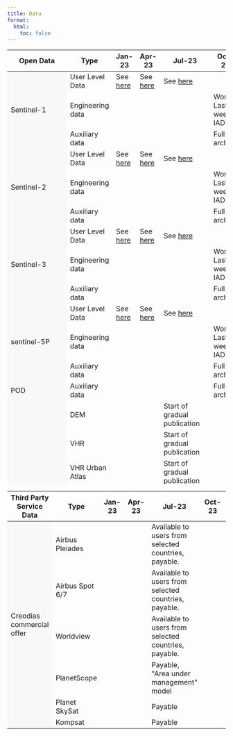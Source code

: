 ```yaml
---
title: Data
format:
  html:
    toc: false
---
```

```{=html}

<div>
    <div class="table-responsive">
        <table class="table-roadmap" style="height:1000px;">
            <thead>
                <tr>
                    <th>Open Data</th>
                    <th>Type</th>
                    <th>Jan-23</th>
                    <th>Apr-23</th>
                    <th>Jul-23</th>
                    <th>Oct-23</th>
                    <th>Nov-23</th>
                </tr>
            </thead>
            <tbody>
                <tr id="sentinel1" class="header">
                    <td rowspan="3" bgcolor="#f7f8fa">Sentinel-1</td>
                    <td>User Level Data</td>
                    <td>See <a href="/Data/Sentinel1.html">here</td>
                    <td>See <a href="/Data/Sentinel1.html">here</td>
                    <td>See <a href="/Data/Sentinel1.html">here</td>
                    <td></td>
                    <td></td>
                </tr>
                <tr class="sentinel1">
                    <td>Engineering data</td>
                    <td></td>
                    <td></td>
                    <td></td>
                    <td>World: Last 2: weeks IAD</td>
                    <td></td>
                </tr>
                <tr class="sentinel1">
                    <td>Auxiliary data</td>
                    <td></td>
                    <td></td>
                    <td></td>
                    <td>Full archive</td>
                    <td></td>
                </tr>
                <tr id="sentinel2" class="header">
                    <td rowspan="3" bgcolor="#f7f8fa">Sentinel-2</td>
                    <td>User Level Data</td>
                    <td>See <a href="/Data/Sentinel2.html">here</td>
                    <td>See <a href="/Data/Sentinel2.html">here</td>
                    <td>See <a href="/Data/Sentinel2.html">here</td>
                    <td></td>
                    <td></td>
                </tr>
                <tr class="sentinel2">
                    <td>Engineering data</td>
                    <td></td>
                    <td></td>
                    <td></td>
                    <td>World: Last 2: weeks IAD</td>
                    <td></td>
                </tr>
                <tr class="sentinel2">
                    <td>Auxiliary data</td>
                    <td></td>
                    <td></td>
                    <td></td>
                    <td>Full archive</td>
                    <td></td>
                </tr>
                <tr id="sentinel3" class="header">
                    <td rowspan="3" bgcolor="#f7f8fa">Sentinel-3</td>
                    <td>User Level Data</td>
                    <td>See <a href="/Data/Sentinel3.html">here</td>
                    <td>See <a href="/Data/Sentinel3.html">here</td>
                    <td>See <a href="/Data/Sentinel3.html">here</td>
                    <td></td>
                    <td></td>
                </tr>
                <tr class="sentinel3">
                    <td>Engineering data</td>
                    <td></td>
                    <td></td>
                    <td></td>
                    <td>World: Last 2: weeks IAD</td>
                    <td></td>
                </tr>
                <tr class="sentinel3">
                    <td>Auxiliary data</td>
                    <td></td>
                    <td></td>
                    <td></td>
                    <td>Full archive</td>
                    <td></td>
                </tr>
                <tr id="sentinel5" class="header">
                    <td rowspan="3" bgcolor="#f7f8fa">sentinel-5P</td>
                    <td>User Level Data</td>
                    <td>See <a href="/Data/Sentinel5P.html">here</td>
                    <td>See <a href="/Data/Sentinel5P.html">here</td>
                    <td>See <a href="/Data/Sentinel5P.html">here</td>
                    <td></td>
                    <td></td>
                </tr>
                <tr class="sentinel5">
                    <td>Engineering data</td>
                    <td></td>
                    <td></td>
                    <td></td>
                    <td>World: Last 2: weeks IAD</td>
                    <td></td>
                </tr>
                <tr class="sentinel5">
                    <td>Auxiliary data</td>
                    <td></td>
                    <td></td>
                    <td></td>
                    <td>Full archive</td>
                    <td></td>
                </tr>
                <tr id="seg1" class="header">
                    <td rowspan="1" bgcolor="#f7f8fa">POD</td>
                    <td>Auxiliary data</td>
                    <td></td>
                    <td></td>
                    <td></td>
                    <td>Full archive</td>
                    <td></td>
                </tr>
                <tr id="scm" class="header">
                    <td rowspan="8" bgcolor="#f7f8fa">Copernicus contributing mission</td>
                    <tr class="scm">
                        <td>DEM</td>
                        <td></td>
                        <td></td>
                        <td>Start of gradual publication</td>
                        <td></td>
                        <td>Full CCM coverage</td>
                    </tr>
                    <tr class="scm">
                        <td>VHR</td>
                        <td></td>
                        <td></td>
                        <td>Start of gradual publication</td>
                        <td></td>
                        <td>Full CCM coverage</td>
                    </tr>
                    <tr class="scm">
                        <td>VHR Urban Atlas</td>
                        <td></td>
                        <td></td>
                        <td>Start of gradual publication</td>
                        <td></td>
                        <td>Full CCM coverage</td>
                    </tr>
                    <tr class="scm">
                        <td>Optical HR</td>
                        <td></td>
                        <td></td>
                        <td>Start of gradual publication</td>
                        <td></td>
                        <td>Full CCM coverage</td>
                    </tr>
                    <tr class="scm">
                        <td>Optical HR2</td>
                        <td></td>
                        <td></td>
                        <td>Start of gradual publication</td>
                        <td></td>
                        <td>Full CCM coverage</td>
                    </tr>
                    <tr class="scm">
                        <td>Optical MR</td>
                        <td></td>
                        <td></td>
                        <td>Start of gradual publication</td>
                        <td></td>
                        <td>Full CCM coverage</td>
                    </tr>
                    <tr class="scm">
                        <td>SAR</td>
                        <td></td>
                        <td></td>
                        <td>Start of gradual publication</td>
                        <td></td>
                        <td>Full CCM coverage</td>
                    </tr>
                </tr>
                <tr id="cod" class="header">
                    <td rowspan="9" bgcolor="#f7f8fa">Complementary open data</td>
                    <td>SMOS</td>
                    <td></td>
                    <td></td>
                    <td>MIRAS</td>
                    <td></td>
                    <td></td>
                </tr>
                <tr class="cod">
                    <td>Envisat</td>
                    <td></td>
                    <td></td>
                    <td>MERIS, ASAR</td>
                    <td></td>
                    <td></td>
                </tr>
                <tr class="cod">
                    <td>CAMS</td>
                    <td></td>
                    <td></td>
                    <td>Copernicus Atmosphere Monitoring Service</td>
                    <td></td>
                    <td></td>
                </tr>
                <tr class="cod">
                    <td>CEMS</td>
                    <td></td>
                    <td></td>
                    <td>Copernicus Emergency Management Service</td>
                    <td></td>
                    <td></td>
                </tr>
                <tr class="cod">
                    <td>CLMS</td>
                    <td></td>
                    <td></td>
                    <td>Copernicus Land Monitoring Service</td>
                    <td></td>
                    <td></td>
                </tr>
                <tr class="cod">
                    <td>CMEMS</td>
                    <td></td>
                    <td></td>
                    <td>Copernicus Marine Service</td>
                    <td></td>
                    <td></td>
                </tr>
                <tr class="cod">
                    <td>S2GLC</td>
                    <td></td>
                    <td></td>
                    <td>High resolution Land Cover Map of Europe</td>
                    <td></td>
                    <td></td>
                </tr>
                <tr class="cod">
                    <td>ESA WorldCover</td>
                    <td></td>
                    <td></td>
                    <td>High resolution Land Cover Map of the world for 2020 and 2021, in COG</td>
                    <td></td>
                    <td></td>
                </tr>
            </tbody>
        </table>
    </div>

    <div class="table-responsive">
        <table class="table-roadmap table-fixed-header" style="height:1000px;">
            <thead>
                <tr>
                    <th>Third Party Service Data</th>
                    <th>Type</th>
                    <th>Jan-23</th>
                    <th>Apr-23</th>
                    <th>Jul-23</th>
                    <th>Oct-23</th>
                    <th>Nov-23</th>
                </tr>
            </thead>
            <tbody>
                <tr id="cd" class="header">
                    <td rowspan="6" bgcolor="#f7f8fa">Creodias commercial offer</td>
                    <td>Airbus Pleiades</td>
                    <td></td>
                    <td></td>
                    <td>Available to users from selected countries, payable. </td>
                    <td></td>
                    <td></td>
                </tr>
                <tr class="cd">
                    <td>Airbus Spot 6/7</td>
                    <td></td>
                    <td></td>
                    <td>Available to users from selected countries, payable.</td>
                    <td></td>
                    <td></td>
                </tr>
                <tr class="cd">
                    <td>Worldview</td>
                    <td></td>
                    <td></td>
                    <td>Available to users from selected countries, payable.</td>
                    <td></td>
                    <td></td>
                </tr>
                <tr class="cd">
                    <td>PlanetScope</td>
                    <td></td>
                    <td></td>
                    <td>Payable, "Area under management" model</td>
                    <td></td>
                    <td></td>
                </tr>
                <tr class="cd">
                    <td>Planet SkySat</td>
                    <td></td>
                    <td></td>
                    <td>Payable</td>
                    <td></td>
                    <td></td>
                </tr>
                <tr class="cd">
                    <td>Kompsat&nbsp;</td>
                    <td></td>
                    <td></td>
                    <td>Payable</td>
                    <td></td>
                    <td></td>
                </tr>
            </tbody>
        </table>
    </div>
</div>

```
